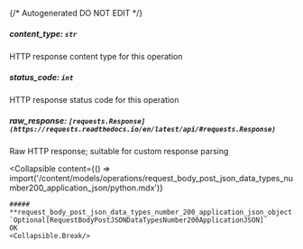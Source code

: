 {/* Autogenerated DO NOT EDIT  */}

##### **content_type:** `str`
HTTP response content type for this operation

##### **status_code:** `int`
HTTP response status code for this operation

##### **raw_response:** `[requests.Response](https://requests.readthedocs.io/en/latest/api/#requests.Response)`
Raw HTTP response; suitable for custom response parsing

<Collapsible
    content={() => import('/content/models/operations/request_body_post_json_data_types_number200_application_json/python.mdx')}
>
    ##### **request_body_post_json_data_types_number_200_application_json_object:** `Optional[RequestBodyPostJSONDataTypesNumber200ApplicationJSON]`
    OK
    <Collapsible.Break/>
</Collapsible>


